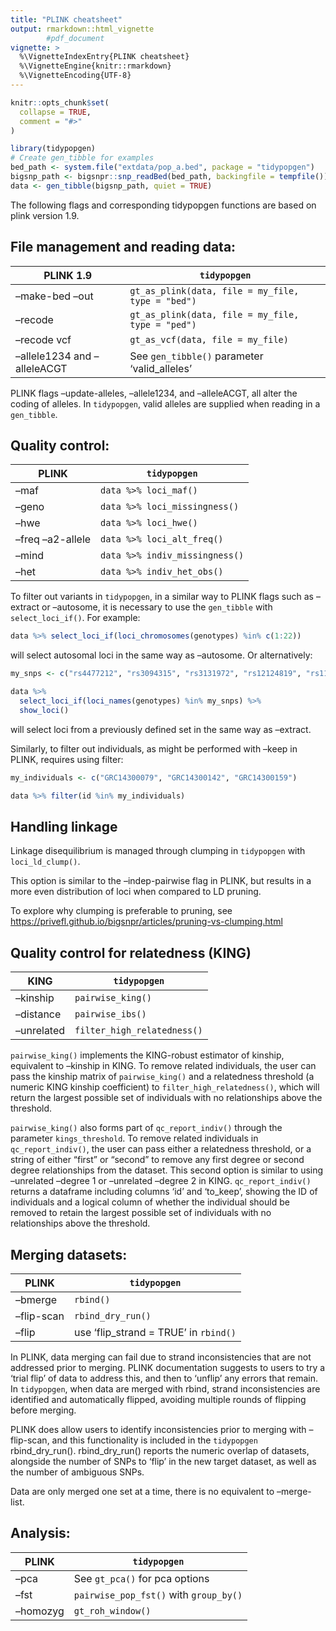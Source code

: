 ```yaml
---
title: "PLINK cheatsheet"
output: rmarkdown::html_vignette
        #pdf_document
vignette: >
  %\VignetteIndexEntry{PLINK cheatsheet}
  %\VignetteEngine{knitr::rmarkdown}
  %\VignetteEncoding{UTF-8}
---
```


```r
knitr::opts_chunk$set(
  collapse = TRUE,
  comment = "#>"
)
```

```r
library(tidypopgen)
# Create gen_tibble for examples
bed_path <- system.file("extdata/pop_a.bed", package = "tidypopgen")
bigsnp_path <- bigsnpr::snp_readBed(bed_path, backingfile = tempfile())
data <- gen_tibble(bigsnp_path, quiet = TRUE)
```

The following flags and corresponding tidypopgen functions are based on 
plink version 1.9.

## File management and reading data:

| PLINK 1.9                        | `tidypopgen`                                             |
|----------------------------------|----------------------------------------------------------|
| --make-bed --out                 | `gt_as_plink(data, file = my_file, type = "bed")`        |
| --recode                         | `gt_as_plink(data, file = my_file, type = "ped")`        |
| --recode vcf                     | `gt_as_vcf(data, file = my_file)`                        |
| --allele1234 and --alleleACGT    | See `gen_tibble()` parameter 'valid_alleles'             |

PLINK flags --update-alleles, --allele1234, and --alleleACGT, all alter the coding of alleles. In `tidypopgen`, valid alleles are supplied when reading in a `gen_tibble`.

## Quality control:

| PLINK              | `tidypopgen`                    |
|--------------------|---------------------------------|
| --maf              | `data %>% loci_maf()`          |
| --geno             | `data %>% loci_missingness()`  |
| --hwe              | `data %>% loci_hwe()`          |
| --freq --a2-allele | `data %>% loci_alt_freq()`     |
| --mind             | `data %>% indiv_missingness()` |
| --het              | `data %>% indiv_het_obs()`     |

To filter out variants in `tidypopgen`, in a similar way to PLINK flags such as --extract or --autosome, it is necessary to use the `gen_tibble` with `select_loci_if()`. For example:

```r
data %>% select_loci_if(loci_chromosomes(genotypes) %in% c(1:22))
```

will select autosomal loci in the same way as --autosome. Or alternatively:

```r
my_snps <- c("rs4477212", "rs3094315", "rs3131972", "rs12124819", "rs11240777")

data %>%
  select_loci_if(loci_names(genotypes) %in% my_snps) %>%
  show_loci()
```

will select loci from a previously defined set in the same way as --extract.

Similarly, to filter out individuals, as might be performed with --keep in PLINK, requires using filter:

```r
my_individuals <- c("GRC14300079", "GRC14300142", "GRC14300159")

data %>% filter(id %in% my_individuals)
```

## Handling linkage

Linkage disequilibrium is managed through clumping in `tidypopgen` with `loci_ld_clump()`.

This option is similar to the --indep-pairwise flag in PLINK, but results in a more even distribution of loci when compared to LD pruning.

To explore why clumping is preferable to pruning, see <https://privefl.github.io/bigsnpr/articles/pruning-vs-clumping.html>

## Quality control for relatedness (KING)

| KING        | `tidypopgen`                |
|-------------|-----------------------------|
| --kinship   | `pairwise_king()`           |
| --distance  | `pairwise_ibs()`            |
| --unrelated | `filter_high_relatedness()` |

`pairwise_king()` implements the KING-robust estimator of kinship, equivalent to --kinship in KING. To remove related individuals, the user can pass the kinship matrix of `pairwise_king()` and a relatedness threshold (a numeric KING kinship coefficient) to `filter_high_relatedness()`, which will return the largest possible set of individuals with no relationships above the threshold.

`pairwise_king()` also forms part of `qc_report_indiv()` through the parameter `kings_threshold`. To remove related individuals in `qc_report_indiv()`, the user can pass either a relatedness threshold, or a string of either "first" or "second" to remove any first degree or second degree relationships from the dataset. This second option is similar to using  --unrelated --degree 1 or  --unrelated --degree 2 in KING. `qc_report_indiv()` returns a dataframe including columns 'id' and 'to_keep', showing the ID of individuals and a logical column of whether the individual should be removed to retain the largest possible set of individuals with no relationships above the threshold.


## Merging datasets:

| PLINK       | `tidypopgen`                          |
|-------------|---------------------------------------|
| --bmerge    | `rbind()`                             |
| --flip-scan | `rbind_dry_run()`                     |
| --flip      | use 'flip_strand = TRUE' in `rbind()` |

In PLINK, data merging can fail due to strand inconsistencies that are not addressed prior to merging. PLINK documentation suggests to users to try a 'trial flip' of data to address this, and then to 'unflip' any errors that remain. In `tidypopgen`, when data are merged with rbind, strand inconsistencies are identified and automatically flipped, avoiding multiple rounds of flipping before merging.

PLINK does allow users to identify inconsistencies prior to merging with --flip-scan, and this functionality is included in the `tidypopgen` rbind_dry_run(). rbind_dry_run() reports the numeric overlap of datasets, alongside the number of SNPs to 'flip' in the new target dataset, as well as the number of ambiguous SNPs.

Data are only merged one set at a time, there is no equivalent to --merge-list.

## Analysis:

| PLINK     | `tidypopgen`                           |
|-----------|----------------------------------------|
| --pca     | See `gt_pca()` for pca options         |
| --fst     | `pairwise_pop_fst()` with `group_by()` |
| --homozyg | `gt_roh_window()`                      |

